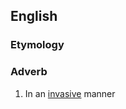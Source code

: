 ==English==

===Etymology===
{{suffix|invasive|ly|lang=en}}

===Adverb===
{{en-adv}}

# In an [[invasive]] manner